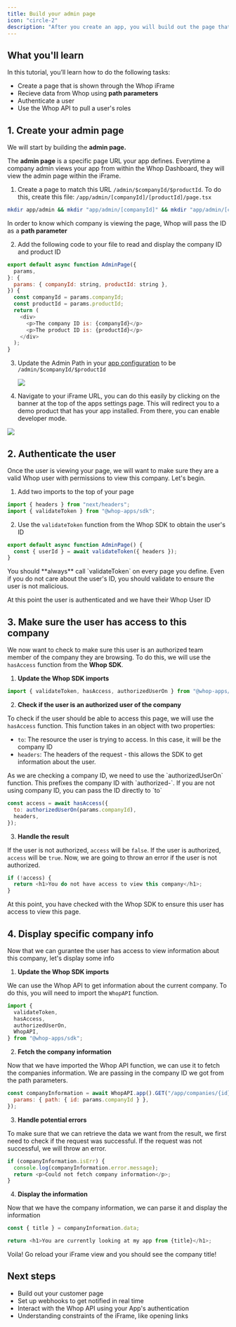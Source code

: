 ```yaml
---
title: Build your admin page
icon: "circle-2"
description: "After you create an app, you will build out the page that allows Whop Companies to interact with your app"
---
```


## What you'll learn

In this tutorial, you’ll learn how to do the following tasks:

- Create a page that is shown through the Whop iFrame
- Recieve data from Whop using **path parameters**
- Authenticate a user
- Use the Whop API to pull a user's roles

## 1. Create your admin page

We will start by building the **admin page.**

The **admin page** is a specific page URL your app defines. Everytime a company admin views your app from within the Whop Dashboard, they will view the admin page within the iFrame.

1. Create a page to match this URL `/admin/$companyId/$productId`. To do this, create this file: `/app/admin/[companyId]/[productId]/page.tsx`

```bash
mkdir app/admin && mkdir "app/admin/[companyId]" && mkdir "app/admin/[companyId]/[productId]" && touch "app/admin/[companyId]/[productId]/page.tsx"
```

In order to know which company is viewing the page, Whop will pass the ID as a **path parameter**

2. Add the following code to your file to read and display the company ID and product ID

```javascript
export default async function AdminPage({
  params,
}: {
  params: { companyId: string, productId: string },
}) {
  const companyId = params.companyId;
  const productId = params.productId;
  return (
    <div>
      <p>The company ID is: {companyId}</p>
      <p>The product ID is: {productId}</p>
    </div>
  );
}
```

3. Update the Admin Path in your [app configuration](https://dash.whop.com/settings/developer) to be `/admin/$companyId/$productId`

   <Frame>
     <img src="https://imgur.com/I02L6Iv.png" />
   </Frame>

4. Navigate to your iFrame URL, you can do this easily by clicking on the banner at the top of the apps settings page. This will redirect you to a demo product that has your app installed. From there, you can enable developer mode.

<Frame>
  <img src="https://imgur.com/RMjXYJx.gif" />
</Frame>

## 2. Authenticate the user

Once the user is viewing your page, we will want to make sure they are a valid Whop user with permissions to view this company. Let's begin.

1. Add two imports to the top of your page

```javascript
import { headers } from "next/headers";
import { validateToken } from "@whop-apps/sdk";
```

2. Use the `validateToken` function from the Whop SDK to obtain the user's ID

```javascript
export default async function AdminPage() {
  const { userId } = await validateToken({ headers });
}
```

<Warning>
  You should **always** call `validateToken` on every page you define. Even if
  you do not care about the user's ID, you should validate to ensure the user is
  not malicious.
</Warning>

At this point the user is authenticated and we have their Whop User ID

## 3. Make sure the user has access to this company

We now want to check to make sure this user is an authorized team member of the company they are browsing. To do this, we will use the `hasAccess` function from the **Whop SDK**.

1. **Update the Whop SDK imports**

```js
import { validateToken, hasAccess, authorizedUserOn } from "@whop-apps/sdk";
```

2. **Check if the user is an authorized user of the company**

To check if the user should be able to access this page, we will use the `hasAccess` function. This function takes in an object with two properties:

- `to`: The resource the user is trying to access. In this case, it will be the company ID
- `headers`: The headers of the request - this allows the SDK to get information about the user.

<Note>
  As we are checking a company ID, we need to use the `authorizedUserOn`
  function. This prefixes the company ID with `authorized-`. If you are not
  using company ID, you can pass the ID directly to `to`
</Note>

```js
const access = await hasAccess({
  to: authorizedUserOn(params.companyId),
  headers,
});
```

3. **Handle the result**

If the user is not authorized, `access` will be `false`. If the user is authorized, `access` will be `true`. Now, we are going to throw an error if the user is not authorized.

```js
if (!access) {
  return <h1>You do not have access to view this company</h1>;
}
```

At this point, you have checked with the Whop SDK to ensure this user has access to view this page.

## 4. Display specific company info

Now that we can gurantee the user has access to view information about this company, let's display some info

1. **Update the Whop SDK imports**

We can use the Whop API to get information about the current company. To do this, you will need to import the `WhopAPI` function.

```javascript
import {
  validateToken,
  hasAccess,
  authorizedUserOn,
  WhopAPI,
} from "@whop-apps/sdk";
```

2. **Fetch the company information**

Now that we have imported the Whop API function, we can use it to fetch the companies information. We are passing in the company ID we got from the path parameters.

```javascript
const companyInformation = await WhopAPI.app().GET("/app/companies/{id}", {
  params: { path: { id: params.companyId } },
});
```

3. **Handle potential errors**

To make sure that we can retrieve the data we want from the result, we first need to check if the request was successful. If the request was not successful, we will throw an error.

```javascript
if (companyInformation.isErr) {
  console.log(companyInformation.error.message);
  return <p>Could not fetch company information</p>;
}
```

4. **Display the information**

Now that we have the company information, we can parse it and display the information

```javascript
const { title } = companyInformation.data;

return <h1>You are currently looking at my app from {title}</h1>;
```

Voila! Go reload your iFrame view and you should see the company title!

## Next steps

- Build out your customer page
- Set up webhooks to get notified in real time
- Interact with the Whop API using your App's authentication
- Understanding constraints of the iFrame, like opening links
